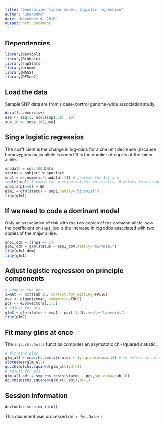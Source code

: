 ```yaml
---
title: "Generalized linear model: Logistic regression"
author: "Sharonhe"
date: "November 9, 2016"
output: html_document
---
```


## Dependencies

```r
library(devtools)
library(Biobase)
library(snpStats)
library(broom)
library(MASS)
library(DESeq2)
```

## Load the data

Sample SNP data are from a case-control genome-wide association study. 

```r
data(for.exercise)
use <- seq(1, ncol(snps.10), 10)
sub.10 <- snps.10[,use]
```

## Single logistic regression

The coefficient is the change in log-odds for a one unit decrease (because homozygous major allele is coded 1) in the number of copies of the minor allele.

```r
snpdata = sub.10@.Data
status = subject.support$cc
snp1 = as.numeric(snpdata[,1]) # analyze the 1st snp
table(snp1) # check for missing values: in results, 0 refers to missing value
snp1[snp1==0] = NA
glm1 = glm(status ~ snp1,family="binomial")
tidy(glm1)
```

## If we need to code a dominant model

Only an association of risk with the two copies of the common allele, now the coefficient on `snp1_dom` is the increase in log odds associated with two copies of the major allele. 

```r
snp1_dom = (snp1 == 1)
glm1_dom = glm(status ~ snp1_dom,family="binomial")
tidy(glm1_dom)
tidy(glm1)
```

## Adjust logistic regression on principle components

```r
# Compute the pcs
xxmat <- xxt(sub.10, correct.for.missing=FALSE)
evv <- eigen(xxmat, symmetric=TRUE)
pcs <- evv$vectors[,1:5]
# adjust for pcs
glm2 = glm(status ~ snp1 + pcs[,1:5],family="binomial")
tidy(glm2)
```

## Fit many glms at once

The `snps.rhs.tests` function computes an asymptotic chi-squared statistic.

```r
# fit many glms
glm_all = snp.rhs.tests(status ~ 1,snp.data=sub.10) # ~1 refers to no adjustment for the model
slotNames(glm_all)
qq.chisq(chi.squared(glm_all),df=1)
# adjust for pcs
glm_all_adj = snp.rhs.tests(status ~ pcs,snp.data=sub.10)
qq.chisq(chi.squared(glm_all_adj),df=1)
```

## Session information

```r
devtools::session_info()
```

This document was processed on: `r Sys.Date()`.
